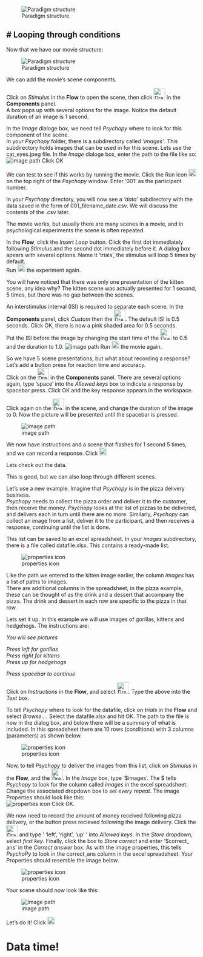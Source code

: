 ![Paradigm structure](./psychopyDocBanner2.gif)

#  Looping through conditions
-

Now that we have our movie structure:

![Paradigm structure](./gui_shots/Flow.png)

We can add the movie's scene components.

Click on *Stimulus* in the **Flow** to open the scene, then click <img src="./gui_shots/image.png" alt="Drawing" style="width: 30px;"/> in the **Components** panel.  
A box pops up with several options for the image. Notice the default duration of an image is 1 second.

In the *Image* dialoge box, we need tell *Psychopy* where to look for this component of the scene.  
In your *Psychopy* folder, there is a subdirectory called *'images'*. This subdirectory holds images that can be used in for this scene. Lets use the cat_eyes.jpeg file. In the *Image* dialoge box, enter the path to the file like so:  
![image path](./gui_shots/image_path1.png)
Click OK

We can test to see if this works by running the movie. Click the Run icon <img src="./gui_shots/run.png" alt="Drawing" style="width: 20px;"/> on the top right of the *Psychopy* window. Enter '001' as the participant number.

In your *Psychopy* directory, you will now see a *'data'* subdirectory with the data saved in the form of 001_filename_date.csv. We will discuss the contents of the .csv later.

The movie works, but usually there are many scenes in a movie, and in psychological experiments the scene is often repeated.

In the **Flow**, click the *Insert Loop* button.
Click the first dot immediately following *Stimulus* and the second dot immediately before it. A dialog box apears with several options. Name it 'trials', the stimulus will loop 5 times by default.  
Run <img src="./gui_shots/run.png" alt="Drawing" style="width: 20px;"/> the experiment again.

You will have noticed that there was only one presentation of the kitten scene, any idea why? The kitten scene was actually presented for 1 second, 5 times, but there was no gap between the scenes. 

An interstimulus interval (ISI) is required to separate each scene. In the **Components** panel, click *Custom* then the <img src="./gui_shots/ISI_button.png" alt="Drawing" style="width: 30px;"/>. The default ISI is 0.5 seconds. Click OK, there is now a pink shaded area for 0.5 seconds.  
Put the ISI before the image by changing the start time of the <img src="./gui_shots/image.png" alt="Drawing" style="width: 30px;"/> to 0.5 and the duration to 1.0. 
![image path](./gui_shots/ISI.png)
Run <img src="./gui_shots/run.png" alt="Drawing" style="width: 20px;"/> the movie again.

So we have 5 scene presentations, but what about recording a response? Let's add a button press for reaction time and accuracy.  
Click on the <img src="./gui_shots/keyboard.png" alt="Drawing" style="width: 30px;"/> in the **Components** panel. There are several options again, type 'space' into the *Allowed keys* box to indicate a response by spacebar press. Click OK and the key response appears in the workspace.

Click again on the <img src="./gui_shots/image.png" alt="Drawing" style="width: 30px;"/> in the scene, and change the duration of the image to 0. Now the picture will be presented until the spacebar is pressed.

![image path](./gui_shots/stim_complete.png)

We now have instructions and a scene that flashes for 1 second 5 times, and we can record a response. Click <img src="./gui_shots/run.png" alt="Drawing" style="width: 20px;"/>

Lets check out the data.
 
This is good, but we can also loop through different scenes. 

Let's use a new example. Imagine that *Psychopy* is in the pizza delivery business.  
*Psychopy* needs to collect the pizza order and deliver it to the customer, then receive the money. *Psychopy* looks at the list of pizzas to be delivered, and delivers each in turn until there are no more. Similarly, *Psychopy* can collect an image from a list, deliver it to the participant, and then receives a response, continuing until the list is done.

This list can be saved to an excel spreadsheet. In your *images* subdirectory, there is a file called datafile.xlsx. This contains a ready-made list.

![properties icon](./gui_shots/spreadsheet.png)

Like the path we entered to the kitten image earlier, the column *images* has a list of paths to images.  
There are additional columns in the spreadsheet, in the pizza example, these can be thought of as the drink and a dessert that accompany the pizza. The drink and dessert in each row are specific to the pizza in that row.

Lets set it up. In this example we will use images of gorillas, kittens and hedgehogs. The instructions are:

*You will see pictures*

*Press left for gorillas*  
*Press right for kittens*  
*Press up for hedgehogs*

*Press spacebar to continue*

Click on *Instructions* in the **Flow**, and select <img src="./gui_shots/text.png" alt="Drawing" style="width: 30px;"/>. Type the above into the *Text* box.

To tell *Psychopy* where to look for the datafile, click on *trials* in the **Flow** and select *Browse...*. Select the datafile.xlsx and hit OK. The path to the file is now in the dialog box, and below there will be a summary of what is included. In this spreadsheet there are 10 rows (conditions) with 3 columns (parameters) as shown below.

![properties icon](./gui_shots/loop_prop.png)

Now, to tell *Psychopy* to deliver the images from this list, click on *Stimulus* in the **Flow**, and the <img src="./gui_shots/image.png" alt="Drawing" style="width: 30px;"/>. In the *Image* box, type '\$images'. The \$ tells *Psychopy* to look for the column called *images* in the excel spreadsheet. Change the associated dropdown box to *set every repeat*. The image Properties should look like this:  
![properties icon](./gui_shots/image_prop.png)
Click OK.

We now need to record the amount of money received following pizza delivery, or the button press recieved following the image delivery. Click the <img src="./gui_shots/keyboard.png" alt="Drawing" style="width: 30px;"/> and type ' 'left', 'right', 'up' ' into *Allowed keys*. In the *Store* dropdown, select *first key*. Finally, click the box to *Store correct* and enter '\$correct_ ans' in the *Correct answer* box. As with the image properties, this tells *PsychoPy* to look in the correct_ans column in the excel spreadsheet. Your Properties should resemble the image below.

![properties icon](./gui_shots/cor_ans.png)

Your scene should now look like this:

![image path](./gui_shots/stim_complete.png)

Let's do it! Click <img src="./gui_shots/run.png" alt="Drawing" style="width: 20px;"/>

# Data time!
